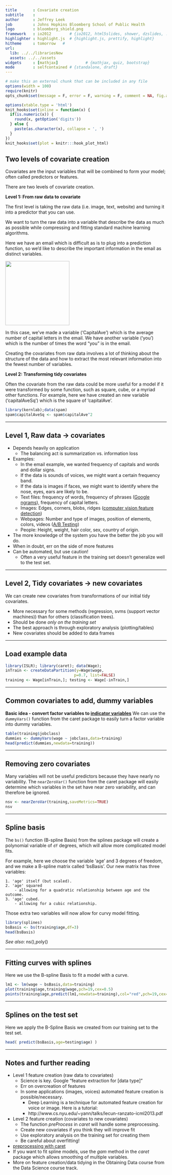 ```yaml
---
title       : Covariate creation
subtitle    : 
author      : Jeffrey Leek
job         : Johns Hopkins Bloomberg School of Public Health
logo        : bloomberg_shield.png
framework   : io2012        # {io2012, html5slides, shower, dzslides, ...}
highlighter : highlight.js  # {highlight.js, prettify, highlight}
hitheme     : tomorrow   # 
url:
  lib: ../../librariesNew
  assets: ../../assets
widgets     : [mathjax]            # {mathjax, quiz, bootstrap}
mode        : selfcontained # {standalone, draft}
---
```



```r
# make this an external chunk that can be included in any file
options(width = 100)
require(knitr)
opts_chunk$set(message = F, error = F, warning = F, comment = NA, fig.align = 'center', dpi = 100, tidy = F, cache=TRUE, cache.path = '.cache/', fig.path = 'fig_015_covariate/')

options(xtable.type = 'html')
knit_hooks$set(inline = function(x) {
  if(is.numeric(x)) {
    round(x, getOption('digits'))
  } else {
    paste(as.character(x), collapse = ', ')
  }
})
knit_hooks$set(plot = knitr:::hook_plot_html)
```


## Two levels of covariate creation
Covariates are the input variables that will be combined to form your model; often called predictors or features. 

There are two levels of covariate creation. 

**Level 1: From raw data to covariate**

The first level is taking the raw data (i.e. image, text, website) and turning it into a predictor that you can use.

We want to turn the raw data into a variable that describe the data as much as possible while compressing and fitting standard machine learning algorithms.

Here we have an email which is difficult as is to plug into a prediction function, so we'd like to describe the important information in the email as distinct variables.

<img class=center src=https://raw.githubusercontent.com/DataScienceSpecialization/courses/master/assets/img/08_PredictionAndMachineLearning/covCreation1.png height=200>

In this case, we've made a variable ('CapitalAve') which is the average number of capital letters in the email. We have another variable ('you') which is the number of times the word "you" is in the email.

Creating the covariates from raw data involves a lot of thinking about the structure of the data and how to extract the most relevant information into the fewest number of variables.

**Level 2: Transforming tidy covariates** 

Often the covariate from the raw data could be more useful for a model if it were transformed by some function, such as square, cube, or a myriad other functions. For example, here we have created an new variable ('capitalAveSq') which is the square of 'capitalAve'.

```r
library(kernlab);data(spam)
spam$capitalAveSq <- spam$capitalAve^2
```

---

## Level 1, Raw data -> covariates

* Depends heavily on application
   * The balancing act is summarization vs. information loss
* Examples:
    * In the email example, we wanted frequency of capitals and words and dollar signs.
    * If the data is sounds of voices, we might want a certain frequency band.
    * If the data is images if faces, we might want to identify where the nose, eyes, ears are likely to be.
    * Text files: frequency of words, frequency of phrases ([Google ngrams](https://books.google.com/ngrams)), frequency of capital letters.
    * Images: Edges, corners, blobs, ridges ([computer vision feature detection](http://en.wikipedia.org/wiki/Feature_detection_(computer_vision)))
    * Webpages: Number and type of images, position of elements, colors, videos ([A/B Testing](http://en.wikipedia.org/wiki/A/B_testing))
    * People: Height, weight, hair color, sex, country of origin. 
* The more knowledge of the system you have the better the job you will do. 
* When in doubt, err on the side of more features
* Can be automated, but use caution!
    * Often a very useful feature in the training set doesn't generalize well to the test set.

---

## Level 2, Tidy covariates -> new covariates
We can create new covariates from transformations of our initial tidy covariates.

* More necessary for some methods (regression, svms (support vector machines)) than for others (classification trees).
* Should be done _only on the training set_
* The best approach is through exploratory analysis (plotting/tables)
* New covariates should be added to data frames



---

## Load example data


```r
library(ISLR); library(caret); data(Wage);
inTrain <- createDataPartition(y=Wage$wage,
                              p=0.7, list=FALSE)
training <- Wage[inTrain,]; testing <- Wage[-inTrain,]
```


---

## Common covariates to add, dummy variables

__Basic idea - convert factor variables to [indicator variables](http://bit.ly/19ZhWB6)__
We can use the `dummyVars()` function from the caret package to easily turn a factor variable into dummy variables.

```r
table(training$jobclass)
dummies <- dummyVars(wage ~ jobclass,data=training)
head(predict(dummies,newdata=training))
```



---

## Removing zero covariates
Many variables will not be useful predictors because they have nearly no variability. The `nearZeroVar()` function from the caret package will easily determine which variables in the set have near zero variability, and can therefore be ignored.

```r
nsv <- nearZeroVar(training,saveMetrics=TRUE)
nsv
```



---

## Spline basis
The `bs()` function (B-spline Basis) from the splines package will create a polynomial variable of `df` degrees, which will allow more complicated model fits.

For example, here we choose the variable 'age' and 3 degrees of freedom, and we make a B-spline matrix called 'bsBasis'. Our new matrix has three variables:
    
    1. 'age' itself (but scaled).
    2. 'age' squared 
        - allowing for a quadratic relationship between age and the outcome.
    3. 'age' cubed.
        - allowing for a cubic relationship.

Those extra two variables will now allow for curvy model fitting.
```r
library(splines)
bsBasis <- bs(training$age,df=3) 
head(bsBasis)
```

_See also_: ns(),poly()

---

## Fitting curves with splines
Here we use the B-spline Basis to fit a model with a curve.

```r
lm1 <- lm(wage ~ bsBasis,data=training)
plot(training$age,training$wage,pch=19,cex=0.5)
points(training$age,predict(lm1,newdata=training),col="red",pch=19,cex=0.5)
```


---

## Splines on the test set
Here we apply the B-Spline Basis we created from our training set to the test set.

```r
head( predict(bsBasis,age=testing$age) )
```


---

## Notes and further reading

* Level 1 feature creation (raw data to covariates)
  * Science is key. Google "feature extraction for [data type]"
  * Err on overcreation of features
  * In some applications (images, voices) automated feature creation is possible/necessary.
    * Deep Learning is a technique for automated feature creation for voice or image. Here is a tutorial:
    * http://www.cs.nyu.edu/~yann/talks/lecun-ranzato-icml2013.pdf
* Level 2 feature creation (covariates to new covariates)
  * The function _preProcess_ in _caret_ will handle some preprocessing.
  * Create new covariates if you think they will improve fit
  * Use exploratory analysis on the training set for creating them
  * Be careful about overfitting!
* [preprocessing with caret](http://caret.r-forge.r-project.org/preprocess.html)
* If you want to fit spline models, use the _gam_ method in the _caret_ package which allows smoothing of multiple variables.
* More on feature creation/data tidying in the Obtaining Data course from the Data Science course track. 